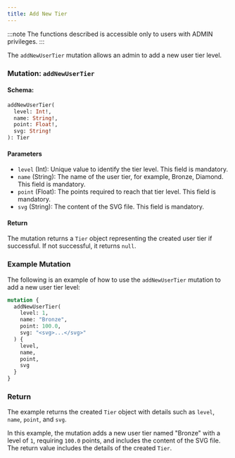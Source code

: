 ```yaml
---
title: Add New Tier
---
```



:::note
The functions described is accessible only to users with ADMIN privileges.
:::

The `addNewUserTier` mutation allows an admin to add a new user tier level.

### Mutation: `addNewUserTier`

#### Schema:
```graphql
addNewUserTier(
  level: Int!,
  name: String!,
  point: Float!,
  svg: String!
): Tier
```

#### Parameters

- `level` (Int): Unique value to identify the tier level. This field is mandatory.
- `name` (String): The name of the user tier, for example, Bronze, Diamond. This field is mandatory.
- `point` (Float): The points required to reach that tier level. This field is mandatory.
- `svg` (String): The content of the SVG file. This field is mandatory.

#### Return

The mutation returns a `Tier` object representing the created user tier if successful. If not successful, it returns `null`.

### Example Mutation

The following is an example of how to use the `addNewUserTier` mutation to add a new user tier level:

```graphql
mutation {
  addNewUserTier(
    level: 1,
    name: "Bronze",
    point: 100.0,
    svg: "<svg>...</svg>"
  ) {
    level,
    name,
    point,
    svg
  }
}
```

### Return

The example returns the created `Tier` object with details such as `level`, `name`, `point`, and `svg`.

In this example, the mutation adds a new user tier named "Bronze" with a level of `1`, requiring `100.0` points, and includes the content of the SVG file. The return value includes the details of the created `Tier`.